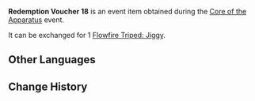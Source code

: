 {{Item Infobox
|id           = 101884
|image        = Item Redemption Voucher 18.png
|type         = Event Items
|group        = Redemption Vouchers
|description  = Used to redeem [[Flowfire Triped: Dancing|Flowfire Triped: Jiggy]]<!-- NOTE: Description seems to be wrong here, and it gives me a differently named furnishing -->
|source1      = [[Core of the Apparatus]] Event
|event        = Core of the Apparatus
}}
'''Redemption Voucher 18''' is an event item obtained during the [[Core of the Apparatus]] event.

It can be exchanged for 1 [[Flowfire Triped: Dancing|Flowfire Triped: Jiggy]].<!-- See above note -->

==Other Languages==
{{Other Languages
|default_hidden = 1
|en      = Redemption Voucher 18
|zhs     = 兑换券18号
|zhs_rm  = Duìhuàn-quàn Shíbā Hào
|zht     = 兌換券18號
|zht_rm  = Duìhuàn-quàn Shíbā Hào
|ja      = 引換券18
|ja_rm   = Hikikaeken Juuhachi
|ko      = 교환 쿠폰 18호
|ko_rm   = Gyohwan Kupon Sipalho
|es      = Cupón de canje n.º 18
|fr      = Coupon d'échange 18
|ru      = Купон обмена №18
|th      = คูปองแลกรับหมายเลข 18
|th_rm   = 
|vi      = Phiếu Quà Tặng 18
|de      = Gutschein Nr.18
|id      = Kupon Penukaran 18
|pt      = Cupom de Troca 18
}}

==Change History==
{{Change History|2.7}}
